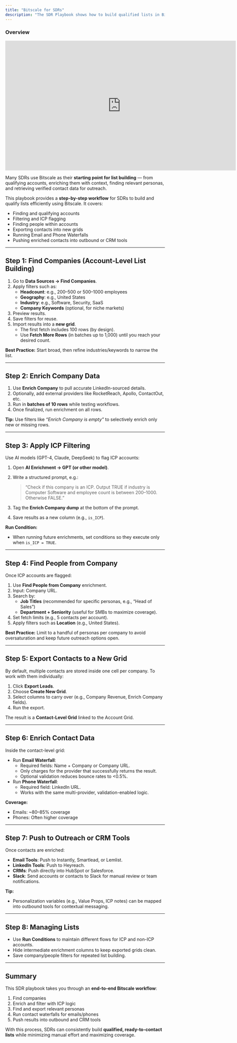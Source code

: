 ```yaml
---
title: "Bitscale for SDRs"
description: "The SDR Playbook shows how to build qualified lists in Bitscale. Find companies, flag ICP accounts, enrich personas, run Email/Phone Waterfalls, and push contacts into outbound or CRM tools for seamless prospecting."
---
```


### Overview

<iframe width="728" height="410" src="https://www.youtube.com/embed/eNHbsOv0zXw?si=wLp0bsRtBRD-Q3oo" title="YouTube video player" frameborder="0" allow="accelerometer; autoplay; clipboard-write; encrypted-media; gyroscope; picture-in-picture; web-share" referrerpolicy="strict-origin-when-cross-origin" allowfullscreen></iframe>

Many SDRs use Bitscale as their **starting point for list building** — from qualifying accounts, enriching them with context, finding relevant personas, and retrieving verified contact data for outreach.

This playbook provides a **step-by-step workflow** for SDRs to build and qualify lists efficiently using Bitscale. It covers:

- Finding and qualifying accounts
- Filtering and ICP flagging
- Finding people within accounts
- Exporting contacts into new grids
- Running Email and Phone Waterfalls
- Pushing enriched contacts into outbound or CRM tools

---

## **Step 1: Find Companies (Account-Level List Building)**

1. Go to **Data Sources → Find Companies**.
2. Apply filters such as:
   - **Headcount**: e.g., 200–500 or 500–1000 employees
   - **Geography**: e.g., United States
   - **Industry**: e.g., Software, Security, SaaS
   - **Company Keywords** (optional, for niche markets)
3. Preview results.
4. Save filters for reuse.
5. Import results into a **new grid**.
   - The first fetch includes 100 rows (by design).
   - Use **Fetch More Rows** (in batches up to 1,000) until you reach your desired count.

**Best Practice:** Start broad, then refine industries/keywords to narrow the list.

---

## **Step 2: Enrich Company Data**

1. Use **Enrich Company** to pull accurate LinkedIn-sourced details.
2. Optionally, add external providers like RocketReach, Apollo, ContactOut, etc.
3. Run in **batches of 10 rows** while testing workflows.
4. Once finalized, run enrichment on all rows.

**Tip:** Use filters like _“Enrich Company is empty”_ to selectively enrich only new or missing rows.

---

## **Step 3: Apply ICP Filtering**

Use AI models (GPT-4, Claude, DeepSeek) to flag ICP accounts:

1. Open **AI Enrichment → GPT (or other model)**.
2. Write a structured prompt, e.g.:

   > “Check if this company is an ICP. Output TRUE if industry is Computer Software and employee count is between 200–1000. Otherwise FALSE.”
3. Tag the **Enrich Company dump** at the bottom of the prompt.
4. Save results as a new column (e.g., `is_ICP`).

**Run Condition:**

- When running future enrichments, set conditions so they execute only when `is_ICP = TRUE`.

---

## **Step 4: Find People from Company**

Once ICP accounts are flagged:

1. Use **Find People from Company** enrichment.
2. Input: Company URL.
3. Search by:
   - **Job Titles** (recommended for specific personas, e.g., “Head of Sales”)
   - **Department + Seniority** (useful for SMBs to maximize coverage).
4. Set fetch limits (e.g., 5 contacts per account).
5. Apply filters such as **Location** (e.g., United States).

**Best Practice:** Limit to a handful of personas per company to avoid oversaturation and keep future outreach options open.

---

## **Step 5: Export Contacts to a New Grid**

By default, multiple contacts are stored inside one cell per company. To work with them individually:

1. Click **Export Leads**.
2. Choose **Create New Grid**.
3. Select columns to carry over (e.g., Company Revenue, Enrich Company fields).
4. Run the export.

The result is a **Contact-Level Grid** linked to the Account Grid.

---

## **Step 6: Enrich Contact Data**

Inside the contact-level grid:

- Run **Email Waterfall**:
  - Required fields: Name + Company or Company URL.
  - Only charges for the provider that successfully returns the result.
  - Optional validation reduces bounce rates to \<0.5%.
- Run **Phone Waterfall**:
  - Required field: LinkedIn URL.
  - Works with the same multi-provider, validation-enabled logic.

**Coverage:**

- Emails: ~80–85% coverage
- Phones: Often higher coverage

---

## **Step 7: Push to Outreach or CRM Tools**

Once contacts are enriched:

- **Email Tools**: Push to Instantly, Smartlead, or Lemlist.
- **LinkedIn Tools**: Push to Heyreach.
- **CRMs**: Push directly into HubSpot or Salesforce.
- **Slack**: Send accounts or contacts to Slack for manual review or team notifications.

**Tip:**

- Personalization variables (e.g., Value Props, ICP notes) can be mapped into outbound tools for contextual messaging.

---

## **Step 8: Managing Lists**

- Use **Run Conditions** to maintain different flows for ICP and non-ICP accounts.
- Hide intermediate enrichment columns to keep exported grids clean.
- Save company/people filters for repeated list building.

---

## **Summary**

This SDR playbook takes you through an **end-to-end Bitscale workflow**:

1. Find companies
2. Enrich and filter with ICP logic
3. Find and export relevant personas
4. Run contact waterfalls for emails/phones
5. Push results into outbound and CRM tools

With this process, SDRs can consistently build **qualified, ready-to-contact lists** while minimizing manual effort and maximizing coverage.